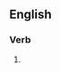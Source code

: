 {{also|réorganisés|réorganises|re-organises}}

==English==

===Verb===
{{head|en|verb form}}

# {{en-third-person singular of|reorganise}}